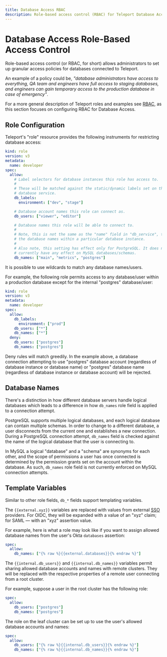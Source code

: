 ```yaml
---
title: Database Access RBAC
description: Role-based access control (RBAC) for Teleport Database Access
---
```


# Database Access Role-Based Access Control

Role-based access control (or RBAC, for short) allows administrators to set up
granular access policies for databases connected to Teleport.

An example of a policy could be, _"database administrators have access to
everything, QA team and engineers have full access to staging databases, and
engineers can gain temporary access to the production database in case of
emergency"_.

For a more general description of Teleport roles and examples see [RBAC](../enterprise/ssh-rbac.mdx), as
this section focuses on configuring RBAC for Database Access.

## Role Configuration

Teleport's "role" resource provides the following instruments for restricting
database access:

```yaml
kind: role
version: v3
metadata:
  name: developer
spec:
  allow:
    # Label selectors for database instances this role has access to.
    #
    # These will be matched against the static/dynamic labels set on the
    # database service.
    db_labels:
      environment: ["dev", "stage"]

    # Database account names this role can connect as.
    db_users: ["viewer", "editor"]

    # Database names this role will be able to connect to.
    #
    # Note, this is not the same as the "name" field in "db_service", this is
    # the database names within a particular database instance.
    #
    # Also note, this setting has effect only for PostgreSQL. It does not
    # currently have any effect on MySQL databases/schemas.
    db_names: ["main", "metrics", "postgres"]
```

It is possible to use wildcards to match any database names/users.

For example, the following role permits access to any database/user within a
production database except for the internal "postgres" database/user:

```yaml
kind: role
version: v3
metadata:
  name: developer
spec:
  allow:
    db_labels:
      environment: ["prod"]
    db_users: ["*"]
    db_names: ["*"]
  deny:
    db_users: ["postgres"]
    db_names: ["postgres"]
```

<Admonition type="note" title="Deny Rules">
Deny rules will match greedily. In the example above, a database connection
attempting to use "postgres" database account (regardless of database instance
or database name) or "postgres" database name (regardless of database instance
or database account) will be rejected.
</Admonition>

## Database Names

There's a distinction in how different database servers handle logical databases
which leads to a difference in how `db_names` role field is applied to a connection
attempt.

PostgreSQL supports multiple logical databases, and each logical database can
contain multiple schemas. In order to change to a different database, a user
disconnects from the current one and establishes a new connection. During a
PostgreSQL connection attempt, `db_names` field is checked against the name
of the logical database that the user is connecting to.

In MySQL a logical "database" and a "schema" are synonyms for each other, and
the scope of permissions a user has once connected is determined by the permission
grants set on the account within the database. As such, `db_names` role field
is not currently enforced on MySQL connection attempts.

## Template Variables

Similar to other role fields, `db_*` fields support templating variables.

The `{{external.xyz}}` variables are replaced with values from external [SSO](../enterprise/sso/ssh-sso.mdx)
providers. For OIDC, they will be expanded with a value of an "xyz" claim; for
SAML — with an "xyz" assertion value.

For example, here is what a role may look like if you want to assign allowed
database names from the user's Okta `databases` assertion:

```yaml
spec:
  allow:
    db_names: ["{% raw %}{{external.databases}}{% endraw %}"]
```

The `{{internal.db_users}}` and `{{internal.db_names}}` variables permit sharing
allowed database accounts and names with remote clusters. They will be replaced
with the respective properties of a remote user connecting from a root cluster.

For example, suppose a user in the root cluster has the following role:

```yaml
spec:
  allow:
    db_users: ["postgres"]
    db_names: ["postgres"]
```

The role on the leaf cluster can be set up to use the user's allowed database
accounts and names:

```yaml
spec:
  allow:
    db_users: ["{% raw %}{{internal.db_users}}{% endraw %}"]
    db_names: ["{% raw %}{{internal.db_names}}{% endraw %}"]
```
